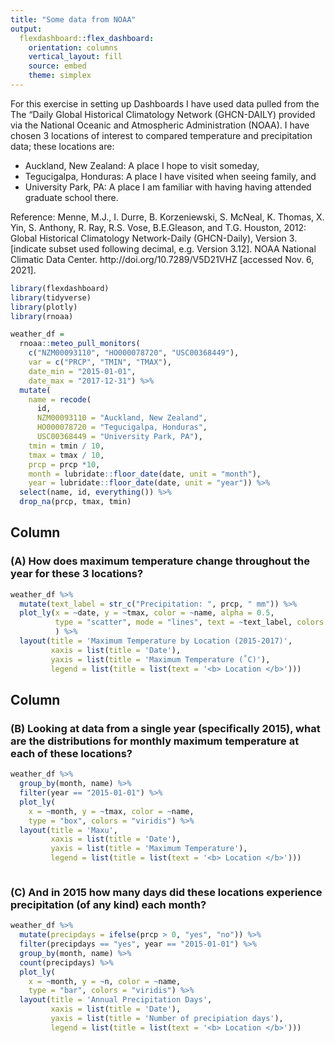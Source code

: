 ```yaml
---
title: "Some data from NOAA"
output: 
  flexdashboard::flex_dashboard:
    orientation: columns
    vertical_layout: fill
    source: embed
    theme: simplex
---
```

For this exercise in setting up Dashboards I have used data pulled from the The "Daily Global Historical Climatology Network (GHCN-DAILY) provided via the National Oceanic and Atmospheric Administration (NOAA). I have chosen 3 locations of interest to compared temperature and precipitation data; these locations are:

* Auckland, New Zealand: A place I hope to visit someday,
* Tegucigalpa, Honduras: A place I have visited when seeing family, and 
* University Park, PA: A place I am familiar with having having attended graduate school there.

Reference: Menne, M.J., I. Durre, B. Korzeniewski, S. McNeal, K. Thomas, X. Yin, S. Anthony, R. Ray, R.S. Vose, B.E.Gleason, and T.G. Houston, 2012: Global Historical Climatology Network-Daily (GHCN-Daily), Version 3. [indicate subset used following decimal, e.g. Version 3.12]. NOAA National Climatic Data Center. http://doi.org/10.7289/V5D21VHZ [accessed Nov. 6, 2021].

```r
library(flexdashboard)
library(tidyverse)
library(plotly)
library(rnoaa)
```

```r

weather_df = 
  rnoaa::meteo_pull_monitors(
    c("NZM00093110", "HO000078720", "USC00368449"),
    var = c("PRCP", "TMIN", "TMAX"), 
    date_min = "2015-01-01",
    date_max = "2017-12-31") %>%
  mutate(
    name = recode(
      id, 
      NZM00093110 = "Auckland, New Zealand", 
      HO000078720 = "Tegucigalpa, Honduras",
      USC00368449 = "University Park, PA"),
    tmin = tmin / 10,
    tmax = tmax / 10,
    prcp = prcp *10,
    month = lubridate::floor_date(date, unit = "month"),
    year = lubridate::floor_date(date, unit = "year")) %>%
  select(name, id, everything()) %>% 
  drop_na(prcp, tmax, tmin)


```
 

Column {data-width=650}
-----------------------------------------------------------------------

### (A) How does maximum temperature change throughout the year for these 3 locations? 

```r
weather_df %>% 
  mutate(text_label = str_c("Precipitation: ", prcp, " mm")) %>% 
  plot_ly(x = ~date, y = ~tmax, color = ~name, alpha = 0.5,
          type = "scatter", mode = "lines", text = ~text_label, colors = "viridis"
          ) %>% 
  layout(title = 'Maximum Temperature by Location (2015-2017)', 
         xaxis = list(title = 'Date'), 
         yaxis = list(title = 'Maximum Temperature (˚C)'), 
         legend = list(title = list(text = '<b> Location </b>')))


```

Column {data-width=350}
-----------------------------------------------------------------------

### (B) Looking at data from a single year (specifically 2015), what are the distributions for monthly maximum temperature at each of these locations?

```r
weather_df %>% 
  group_by(month, name) %>% 
  filter(year == "2015-01-01") %>% 
  plot_ly(
    x = ~month, y = ~tmax, color = ~name, 
    type = "box", colors = "viridis") %>% 
  layout(title = 'Maxu', 
         xaxis = list(title = 'Date'), 
         yaxis = list(title = 'Maximum Temperature'), 
         legend = list(title = list(text = '<b> Location </b>')))



```

### (C) And in 2015 how many days did these locations experience precipitation (of any kind) each month?

```r
weather_df %>% 
  mutate(precipdays = ifelse(prcp > 0, "yes", "no")) %>% 
  filter(precipdays == "yes", year == "2015-01-01") %>% 
  group_by(month, name) %>% 
  count(precipdays) %>% 
  plot_ly(
    x = ~month, y = ~n, color = ~name, 
    type = "bar", colors = "viridis") %>% 
  layout(title = 'Annual Precipitation Days', 
         xaxis = list(title = 'Date'), 
         yaxis = list(title = 'Number of precipiation days'), 
         legend = list(title = list(text = '<b> Location </b>')))

```

